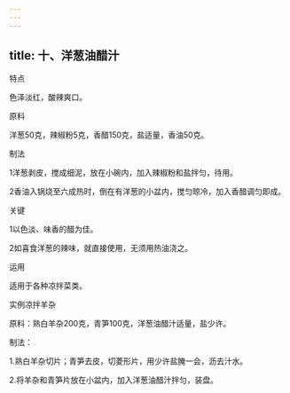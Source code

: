 ```yaml
---
---
---
```

title: 十、洋葱油醋汁
---






特点

色泽淡红，酸辣爽口。

原料

洋葱50克，辣椒粉5克，香醋150克，盐适量，香油50克。

制法

1洋葱剥皮，搅成细泥，放在小碗内，加入辣椒粉和盐拌匀，待用。

2香油入锅烧至六成热时，倒在有洋葱的小盆内，搅匀晾冷，加入香醋调匀即成。



关键

1以色淡、味香的醋为佳。

2如喜食洋葱的辣味，就直接使用，无须用热油浇之。

运用

适用于各种凉拌菜类。

实例凉拌羊杂

原料：熟白羊杂200克，青笋100克，洋葱油醋汁适量，盐少许。

制法：

1.熟白羊杂切片；青笋去皮，切菱形片，用少许盐腌一会，沥去汁水。

2.将羊杂和青笋片放在小盆内，加入洋葱油醋汁拌匀，装盘。